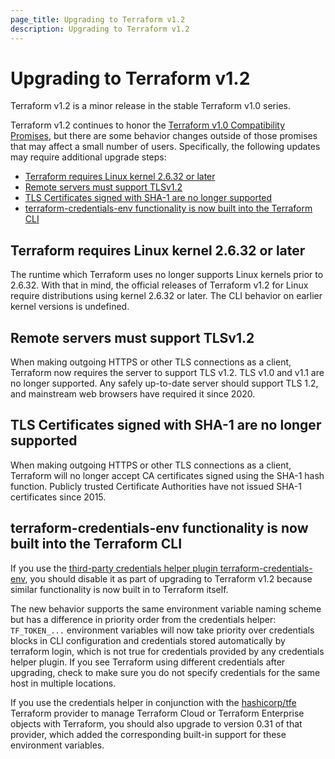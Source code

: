 ```yaml
---
page_title: Upgrading to Terraform v1.2
description: Upgrading to Terraform v1.2
---
```


# Upgrading to Terraform v1.2

Terraform v1.2 is a minor release in the stable Terraform v1.0 series.

Terraform v1.2 continues to honor the
[Terraform v1.0 Compatibility Promises](/language/v1-compatibility-promises),
but there are some behavior changes outside of those promises that may affect a
small number of users. Specifically, the following updates may require additional upgrade steps:

* [Terraform requires Linux kernel 2.6.32 or later](#terraform-requires-linux-kernel-2-6-32-or-later)
* [Remote servers must support TLSv1.2](#remote-servers-must-support-tlsv1-2)
* [TLS Certificates signed with SHA-1 are no longer supported](#tls-certificates-signed-with-sha-1-are-no-longer-supported)
* [terraform-credentials-env functionality is now built into the Terraform CLI](#terraform-credentials-env-functionality-is-now-built-into-the-terraform-cli)

## Terraform requires Linux kernel 2.6.32 or later

The runtime which Terraform uses no longer supports Linux kernels prior to
2.6.32. With that in mind, the official releases of Terraform v1.2 for Linux
require distributions using kernel 2.6.32 or later. The CLI behavior on earlier
kernel versions is undefined.

## Remote servers must support TLSv1.2

When making outgoing HTTPS or other TLS connections as a client, Terraform now
requires the server to support TLS v1.2. TLS v1.0 and v1.1 are no longer
supported. Any safely up-to-date server should support TLS 1.2, and mainstream
web browsers have required it since 2020.

## TLS Certificates signed with SHA-1 are no longer supported

When making outgoing HTTPS or other TLS connections as a client, Terraform will
no longer accept CA certificates signed using the SHA-1 hash function. Publicly
trusted Certificate Authorities have not issued SHA-1 certificates since 2015.

## terraform-credentials-env functionality is now built into the Terraform CLI

If you use the [third-party credentials helper plugin terraform-credentials-env](https://github.com/apparentlymart/terraform-credentials-env),
you should disable it as part of upgrading to Terraform v1.2 because similar
functionality is now built in to Terraform itself.

The new behavior supports the same environment variable naming scheme but has a
difference in priority order from the credentials helper: `TF_TOKEN_...`
environment variables will now take priority over credentials blocks in CLI
configuration and credentials stored automatically by terraform login, which is
not true for credentials provided by any credentials helper plugin. If you see
Terraform using different credentials after upgrading, check to make sure you
do not specify credentials for the same host in multiple locations.

If you use the credentials helper in conjunction with the
[hashicorp/tfe](https://registry.terraform.io/providers/hashicorp/tfe)
Terraform provider to manage Terraform Cloud or Terraform Enterprise objects
with Terraform, you should also upgrade to version 0.31 of that provider, which
added the corresponding built-in support for these environment variables.
